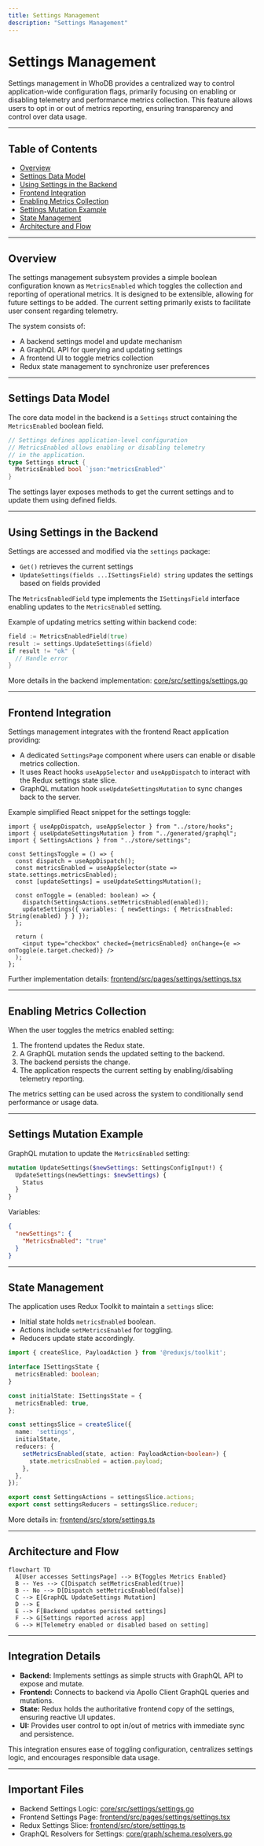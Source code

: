 ```yaml
---
title: Settings Management
description: "Settings Management"
---
```

# Settings Management

Settings management in WhoDB provides a centralized way to control application-wide configuration flags, primarily focusing on enabling or disabling telemetry and performance metrics collection. This feature allows users to opt in or out of metrics reporting, ensuring transparency and control over data usage.

---

## Table of Contents

- [Overview](#overview)
- [Settings Data Model](#settings-data-model)
- [Using Settings in the Backend](#using-settings-in-the-backend)
- [Frontend Integration](#frontend-integration)
- [Enabling Metrics Collection](#enabling-metrics-collection)
- [Settings Mutation Example](#settings-mutation-example)
- [State Management](#state-management)
- [Architecture and Flow](#architecture-and-flow)

---

## Overview

The settings management subsystem provides a simple boolean configuration known as `MetricsEnabled` which toggles the collection and reporting of operational metrics. It is designed to be extensible, allowing for future settings to be added. The current setting primarily exists to facilitate user consent regarding telemetry.

The system consists of:

- A backend settings model and update mechanism
- A GraphQL API for querying and updating settings
- A frontend UI to toggle metrics collection
- Redux state management to synchronize user preferences

---

## Settings Data Model

The core data model in the backend is a `Settings` struct containing the `MetricsEnabled` boolean field.

```go
// Settings defines application-level configuration
// MetricsEnabled allows enabling or disabling telemetry
// in the application.
type Settings struct {
  MetricsEnabled bool `json:"metricsEnabled"`
}
```

The settings layer exposes methods to get the current settings and to update them using defined fields.

---

## Using Settings in the Backend

Settings are accessed and modified via the `settings` package:

- `Get()` retrieves the current settings
- `UpdateSettings(fields ...ISettingsField) string` updates the settings based on fields provided

The `MetricsEnabledField` type implements the `ISettingsField` interface enabling updates to the `MetricsEnabled` setting.

Example of updating metrics setting within backend code:

```go
field := MetricsEnabledField(true)
result := settings.UpdateSettings(&field)
if result != "ok" {
  // Handle error
}
```

More details in the backend implementation: [core/src/settings/settings.go](/core/src/settings/settings.go)

---

## Frontend Integration

Settings management integrates with the frontend React application providing:

- A dedicated `SettingsPage` component where users can enable or disable metrics collection.
- It uses React hooks `useAppSelector` and `useAppDispatch` to interact with the Redux settings state slice.
- GraphQL mutation hook `useUpdateSettingsMutation` to sync changes back to the server.

Example simplified React snippet for the settings toggle:

```tsx
import { useAppDispatch, useAppSelector } from "../store/hooks";
import { useUpdateSettingsMutation } from "../generated/graphql";
import { SettingsActions } from "../store/settings";

const SettingsToggle = () => {
  const dispatch = useAppDispatch();
  const metricsEnabled = useAppSelector(state => state.settings.metricsEnabled);
  const [updateSettings] = useUpdateSettingsMutation();

  const onToggle = (enabled: boolean) => {
    dispatch(SettingsActions.setMetricsEnabled(enabled));
    updateSettings({ variables: { newSettings: { MetricsEnabled: String(enabled) } } });
  };

  return (
    <input type="checkbox" checked={metricsEnabled} onChange={e => onToggle(e.target.checked)} />
  );
};
```

Further implementation details: [frontend/src/pages/settings/settings.tsx](/frontend/src/pages/settings/settings.tsx)

---

## Enabling Metrics Collection

When the user toggles the metrics enabled setting:

1. The frontend updates the Redux state.
2. A GraphQL mutation sends the updated setting to the backend.
3. The backend persists the change.
4. The application respects the current setting by enabling/disabling telemetry reporting.

The metrics setting can be used across the system to conditionally send performance or usage data.

---

## Settings Mutation Example

GraphQL mutation to update the `MetricsEnabled` setting:

```graphql
mutation UpdateSettings($newSettings: SettingsConfigInput!) {
  UpdateSettings(newSettings: $newSettings) {
    Status
  }
}
```

Variables:

```json
{
  "newSettings": {
    "MetricsEnabled": "true"
  }
}
```

---

## State Management

The application uses Redux Toolkit to maintain a `settings` slice:

- Initial state holds `metricsEnabled` boolean.
- Actions include `setMetricsEnabled` for toggling.
- Reducers update state accordingly.

```ts
import { createSlice, PayloadAction } from '@reduxjs/toolkit';

interface ISettingsState {
  metricsEnabled: boolean;
}

const initialState: ISettingsState = {
  metricsEnabled: true,
};

const settingsSlice = createSlice({
  name: 'settings',
  initialState,
  reducers: {
    setMetricsEnabled(state, action: PayloadAction<boolean>) {
      state.metricsEnabled = action.payload;
    },
  },
});

export const SettingsActions = settingsSlice.actions;
export const settingsReducers = settingsSlice.reducer;
```

More details in: [frontend/src/store/settings.ts](/frontend/src/store/settings.ts)

---

## Architecture and Flow

```mermaid
flowchart TD
  A[User accesses SettingsPage] --> B{Toggles Metrics Enabled}
  B -- Yes --> C[Dispatch setMetricsEnabled(true)]
  B -- No --> D[Dispatch setMetricsEnabled(false)]
  C --> E[GraphQL UpdateSettings Mutation]
  D --> E
  E --> F[Backend updates persisted settings]
  F --> G[Settings reported across app]
  G --> H[Telemetry enabled or disabled based on setting]
```


---

## Integration Details

- **Backend:** Implements settings as simple structs with GraphQL API to expose and mutate.
- **Frontend:** Connects to backend via Apollo Client GraphQL queries and mutations.
- **State:** Redux holds the authoritative frontend copy of the settings, ensuring reactive UI updates.
- **UI:** Provides user control to opt in/out of metrics with immediate sync and persistence.

This integration ensures ease of toggling configuration, centralizes settings logic, and encourages responsible data usage.


---

## Important Files

- Backend Settings Logic: [core/src/settings/settings.go](/core/src/settings/settings.go)
- Frontend Settings Page: [frontend/src/pages/settings/settings.tsx](/frontend/src/pages/settings/settings.tsx)
- Redux Settings Slice: [frontend/src/store/settings.ts](/frontend/src/store/settings.ts)
- GraphQL Resolvers for Settings: [core/graph/schema.resolvers.go](/core/graph/schema.resolvers.go)

